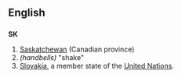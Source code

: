 ==English==
==={{abbreviation}}===
'''SK'''

# [[Saskatchewan]] (Canadian province)
# ''(handbells)'' "shake"
#[[Slovakia]], a member state of the [[United Nations]].
